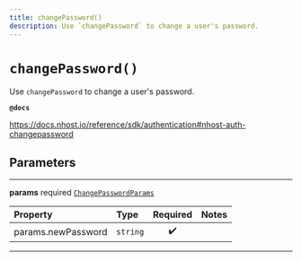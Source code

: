 ```yaml
---
title: changePassword()
description: Use `changePassword` to change a user's password.
---
```


# `changePassword()`

Use `changePassword` to change a user's password.

**`@docs`**

https://docs.nhost.io/reference/sdk/authentication#nhost-auth-changepassword

## Parameters

---

**params** <span className="optional-status">required</span> [`ChangePasswordParams`](../types/change-password-params)

| Property                                               | Type     | Required | Notes |
| :----------------------------------------------------- | :------- | :------: | :---- |
| <span className="light-grey">params.</span>newPassword | `string` |    ✔️    |       |

---
